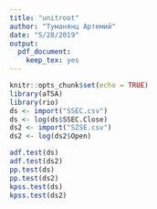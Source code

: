 ```yaml
---
title: "unitroot"
author: "Туманянц Артемий"
date: "5/28/2019"
output: 
  pdf_document: 
    keep_tex: yes
---
```


```r
knitr::opts_chunk$set(echo = TRUE)
library(aTSA)
library(rio)
ds <- import("SSEC.csv")
ds <- log(ds$SSEC.Close)
ds2 <- import("SZSE.csv")
ds2 <- log(ds2$Open)
```

```r
adf.test(ds)
adf.test(ds2)
pp.test(ds)
pp.test(ds2)
kpss.test(ds)
kpss.test(ds2)
```